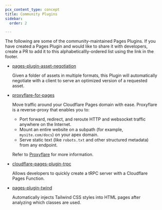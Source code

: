 ```yaml
---
pcx_content_type: concept
title: Community Plugins
sidebar:
  order: 2

---
```


The following are some of the community-maintained Pages Plugins. If you have created a Pages Plugin and would like to share it with developers, create a PR to add it to this alphabeticallly-ordered list using the link in the footer.

* [pages-plugin-asset-negotiation](https://github.com/Cherry/pages-plugin-asset-negotiation)

  Given a folder of assets in multiple formats, this Plugin will automatically negotiate with a client to serve an optimized version of a requested asset.

* [proxyflare-for-pages](https://github.com/flaregun-net/proxyflare-for-pages)

  Move traffic around your Cloudflare Pages domain with ease. Proxyflare is a reverse-proxy that enables you to:

  * Port forward, redirect, and reroute HTTP and websocket traffic anywhere on the Internet.
  * Mount an entire website on a subpath (for example, `mysite.com/docs`) on your apex domain.
  * Serve static text (like `robots.txt` and other structured metadata) from any endpoint.

  Refer to [Proxyflare](https://proxyflare.works) for more information.

* [cloudflare-pages-plugin-trpc](https://github.com/toyamarinyon/cloudflare-pages-plugin-trpc)

  Allows developers to quickly create a tRPC server with a Cloudflare Pages Function.

* [pages-plugin-twind](https://github.com/helloimalastair/twind-plugin)

  Automatically injects Tailwind CSS styles into HTML pages after analyzing which classes are used.
